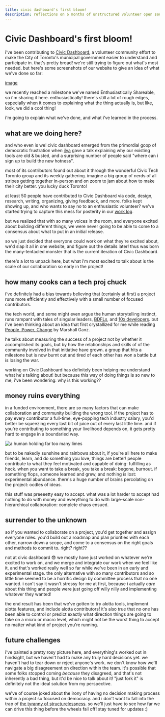 ```yaml
---
title: civic dashboard's first bloom!
description: reflections on 6 months of unstructured volunteer open source civic tech co-creation
---
```


# Civic Dashboard's first bloom!

i've been contributing to [Civic Dashboard](https://civicdashboard.ca), a volunteer community effort to make the City of Toronto's municipal government easier to understand and participate in. that's pretty broad! we're still trying to figure out what's most needed. but here's some screenshots of our website to give an idea of what we've done so far:

[image](TODO)

we recently reached a milestone we've named Enthusiastically Shareable, so i'm sharing it here. enthusiastically! there's still a lot of rough edges, especially when it comes to explaining what the thing actually is, but like, look, we did a cool thing! 

i'm going to explain what we've done, and what i've learned in the process.
## what are we doing here?

and who even is we! civic dashboard emerged from the primordial goop of democratic frustration when [ilya](TODO) gave a talk explaining why our existing tools are old & busted, and a surprising number of people said "where can i sign up to build the new hotness". 

most of its contributors found out about it through the wonderful Civic Tech Toronto group and its weekly gathering. imagine a big group of nerds of all stripes getting together in-person and on zoom to jam about how to make their city better. you lucky duck Toronto!

at least 50 people have contributed to Civic Dashboard via code, design, research, writing, organizing, giving feedback, and more. folks kept showing up, and who wants to say no to an enthusiastic volunteer? we've started trying to capture this mess for posterity in our [work log](TODO).

but we realized that with so many voices in the room, and everyone excited about building different things, we were never going to be able to come to a consensus about what to put in an initial release.

so we just decided that everyone could work on what they're excited about, we'd slap it all in one website, and figure out the details later! thus was born the many-tentacled monster that is the current iteration of Civic Dashboard.

there's a lot to unpack here, but what i'm most excited to talk about is the scale of our collaboration so early in the project!
## how many cooks can a tech proj chuck

i've definitely had a bias towards believing that (certainly at first) a project runs more efficiently and effectively with a small number of focused contributors.

the tech world, and some might even argue the human storytelling instinct, runs rampant with tales of singular leaders, [BDFLs](https://en.wikipedia.org/wiki/Benevolent_dictator_for_life), and [10x developers](https://en.wiktionary.org/wiki/10x_developer). but i've been thinking about an idea that first crystallized for me while reading [People, Power, Change](https://en.wikipedia.org/wiki/Marshall_Ganz#Books) by Marshall Ganz. 

he talks about measuring the success of a project not by whether it accomplished its goals, but by how the relationships and skills of of the community involved in that initiative have grown. a group that hits a milestone but is now burnt out and tired of each other has won a battle but is losing the war.

working on Civic Dashboard has definitely been helping me understand what he's talking about! but because this way of doing things is so new to me, i've been wondering: why is this working??
## money ruins everything

in a funded environment, there are *so* many factors that can make collaboration and community building the wrong tool. if the project has to pay every contributor a full-time, eye-popping tech industry salary, you'd better be squeezing every last bit of juice out of every last little lime. and if you're contributing to something your livelihood depends on, it gets pretty hard to engage in a boundaried way.

<img src="/noodle/civic-dashboard/limes.jpg" alt="a human holding far too many limes" class="max-w-50 mx-auto py-4" />

but to be nakedly sunshine and rainbows about it, if you're all here to make friends, learn, and do something you love, things are better! people contribute to what they feel motivated and capable of doing: fulfilling as heck. when you want to take a break, you take a break: begone, burnout. if something flops, someone learned and grew, and nothing is lost: experimental abundance. there's a huge number of brains percolating on the project: oodles of ideas.

this stuff was preeeetty easy to accept. what was a lot harder to accept had nothing to do with money and everything to do with large-scale non-hierarchical collaboration: complete chaos ensued.
## surrender to the unknown

so if you wanted to collaborate on a project, you'd get together and assign everyone roles. you'd build out a roadmap and plan priorities with each other, narrow down a scope, and come to a consensus on the right goals and methods to commit to. right? right??

not at civic dashboard 😎 we mostly have just worked on whatever we're excited to work on, and we merge and integrate our work when we feel like it, and that's worked really well so far while we've been in an early and experimental stage. the only alternative with so many contributors and so little time seemed to be a horrific design by committee process that no one wanted. i can't say it wasn't stressy for me at first, because i actually *care* about this thing and people were just going off willy nilly and implementing whatever they wanted!

the end result has been that we've gotten to try alotta tools, implement alotta features, and include alotta contributors! it's also true that no one has been able to control or predict exactly what direction things are going to take on a micro or macro level, which might not be the worst thing to accept no matter what kind of project you're running.
## future challenges

i've painted a pretty rosy picture here, and everything's worked out in hindsight, but we haven't had to make any truly hard decisions yet. we haven't had to tear down or reject anyone's work. we don't know how we'll navigate a big disagreement on direction within the team. it's possible that some folks stopped coming *because* they disagreed, and that's not inherently a bad thing, but it'd be nice to talk about it! "just fork it" is definitely not the ideal solution from my perspective.

we've of course joked about the irony of having no decision making process within a project so focused on democracy. and i don't want to fall into the trap of [the tyranny of structurelessness](https://www.jofreeman.com/joreen/tyranny.htm). so we'll just have to see how far we can drive this thing before the wheels fall off! stay tuned for updates :)
